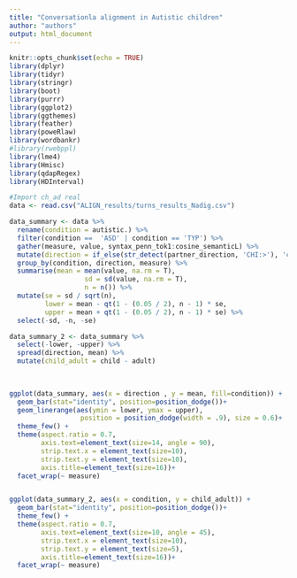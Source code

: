```yaml
---
title: "Conversationla alignment in Autistic children"
author: "authors"
output: html_document
---
```


```r
knitr::opts_chunk$set(echo = TRUE)
library(dplyr)
library(tidyr)
library(stringr)
library(boot)
library(purrr)
library(ggplot2)
library(ggthemes)
library(feather)
library(poweRlaw)
library(wordbankr)
#library(rwebppl)
library(lme4)
library(Hmisc)
library(qdapRegex)
library(HDInterval)

```



```r

#Import ch_ad real
data <- read.csv("ALIGN_results/turns_results_Nadig.csv") 

```


```r

data_summary <- data %>%
  rename(condition = autistic.) %>%
  filter(condition ==  'ASD' | condition == 'TYP') %>% 
  gather(measure, value, syntax_penn_tok1:cosine_semanticL) %>%
  mutate(direction = if_else(str_detect(partner_direction, 'CHI:>'), 'child', 'adult')) %>%
  group_by(condition, direction, measure) %>%
  summarise(mean = mean(value, na.rm = T),
                   sd = sd(value, na.rm = T),
                   n = n()) %>%
  mutate(se = sd / sqrt(n),
         lower = mean - qt(1 - (0.05 / 2), n - 1) * se,
         upper = mean + qt(1 - (0.05 / 2), n - 1) * se) %>%
  select(-sd, -n, -se) 

data_summary_2 <- data_summary %>%
  select(-lower, -upper) %>%
  spread(direction, mean) %>%
  mutate(child_adult = child - adult)
  
            

ggplot(data_summary, aes(x = direction , y = mean, fill=condition)) +
  geom_bar(stat="identity", position=position_dodge())+
  geom_linerange(aes(ymin = lower, ymax = upper), 
                  position = position_dodge(width = .9), size = 0.6)+
  theme_few() +
  theme(aspect.ratio = 0.7, 
        axis.text=element_text(size=14, angle = 90),
        strip.text.x = element_text(size=10),
        strip.text.y = element_text(size=10),
        axis.title=element_text(size=16))+
  facet_wrap(~ measure)


ggplot(data_summary_2, aes(x = condition, y = child_adult)) +
  geom_bar(stat="identity", position=position_dodge())+
  theme_few() +
  theme(aspect.ratio = 0.7, 
        axis.text=element_text(size=10, angle = 45),
        strip.text.x = element_text(size=10),
        strip.text.y = element_text(size=5),
        axis.title=element_text(size=16))+
  facet_wrap(~ measure)

```

